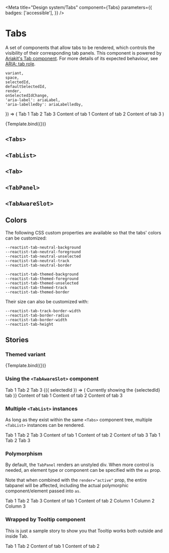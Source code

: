 
<Meta
    title="Design system/Tabs"
    component={Tabs}
    parameters={{
        badges: ['accessible'],
    }}
/>

# Tabs

A set of components that allow tabs to be rendered, which controls the visibility of their corresponding tab panels.
This component is powered by [Ariakit's Tab component](https://ariakit.org/examples/tab). For more details of its expected
behaviour, see [ARIA: tab role](https://developer.mozilla.org/en-US/docs/Web/Accessibility/ARIA/Roles/Tab_Role).

    variant,
    space,
    selectedId,
    defaultSelectedId,
    render,
    onSelectedIdChange,
    'aria-label': ariaLabel,
    'aria-labelledby': ariaLabelledby,
}) => (
    <Tabs
        variant={variant}
        selectedId={selectedId}
        defaultSelectedId={defaultSelectedId}
        onSelectedIdChange={onSelectedIdChange}
    >
        <TabList aria-label={ariaLabel} aria-labelledby={ariaLabelledby} space={space}>
            <Tab id="tab1">Tab 1</Tab>
            <Tab id="tab2">Tab 2</Tab>
            <Tab id="tab3">Tab 3</Tab>
        </TabList>
        <TabPanel id="tab1" render={render}>
            <Box paddingX="small" paddingY="xlarge">
                <Text>Content of tab 1</Text>
            </Box>
        </TabPanel>
        <TabPanel id="tab2" render={render}>
            <Box paddingX="small" paddingY="xlarge">
                <Text>Content of tab 2</Text>
            </Box>
        </TabPanel>
        <TabPanel id="tab3" render={render}>
            <Box paddingX="small" paddingY="xlarge">
                <Text>Content of tab 3</Text>
            </Box>
        </TabPanel>
    </Tabs>
)

<Canvas>
    <Story
        name="Main demo"
        parameters={{
            docs: { source: { type: 'code' } },
            controls: { exclude: ['children'] },
            chromatic: { disableSnapshot: false },
        }}
        args={{
            'aria-label': 'Main demo for Tabs',
            defaultSelectedId: 'tab3',
        }}
        argTypes={{
            selectedId: {
                options: ['tab1', 'tab2', 'tab3', null, undefined],
                control: { type: 'inline-radio' },
            },
            defaultSelectedId: {
                options: ['tab1', 'tab2', 'tab3', null, undefined],
                control: { type: 'inline-radio' },
            },
            variant: {
                options: ['themed', 'neutral'],
                control: { type: 'inline-radio' },
            },
            space: {
                options: ['xsmall', 'small', 'medium', 'large', 'xlarge', 'xxlarge'],
                control: { type: 'inline-radio' },
            },
            render: {
                options: ['always', 'active', 'lazy'],
                control: { type: 'inline-radio' },
            },
            onSelectedIdChange: { action: 'onSelectedIdChange' },
        }}
    >
        {Template.bind({})}
    </Story>
</Canvas>

## `<Tabs>`

<Description of={Tabs} />
<ArgsTable of={Tabs} />

## `<TabList>`

<Description of={TabList} />
<ArgsTable of={TabList} />

## `<Tab>`

<Description of={Tab} />
<ArgsTable of={Tab} />

## `<TabPanel>`

<Description of={TabPanel} />
<ArgsTable of={TabPanel} />

## `<TabAwareSlot>`

<Description of={TabAwareSlot} />
<ArgsTable of={TabAwareSlot} />

## Colors

The following CSS custom properties are available so that the tabs' colors can be customized:

```
--reactist-tab-neutral-background
--reactist-tab-neutral-foreground
--reactist-tab-neutral-unselected
--reactist-tab-neutral-track
--reactist-tab-neutral-border

--reactist-tab-themed-background
--reactist-tab-themed-foreground
--reactist-tab-themed-unselected
--reactist-tab-themed-track
--reactist-tab-themed-border
```

Their size can also be customized with:

```
--reactist-tab-track-border-width
--reactist-tab-border-radius
--reactist-tab-border-width
--reactist-tab-height
```

## Stories

### Themed variant

<Canvas withToolbar>
    <Story
        parameters={{ docs: { source: { type: 'code' } } }}
        args={{
            'aria-label': 'Tabs with themed variant style',
            variant: 'themed',
        }}
        name="Themed variant"
    >
        {Template.bind({})}
    </Story>
</Canvas>

### Using the `<TabAwareSlot>` component

<Canvas withToolbar>
    <Story
        parameters={{ docs: { source: { type: 'code' } } }}
        name="Using the TabAwareSlot component"
    >
        <Tabs>
            <Columns>
                <Column width="content">
                    <TabList aria-label="TabAwareSlot example tabs">
                        <Tab id="tab1">Tab 1</Tab>
                        <Tab id="tab2">Tab 2</Tab>
                        <Tab id="tab3">Tab 3</Tab>
                    </TabList>
                </Column>
                <Column>
                    <TabAwareSlot>
                        {({ selectedId }) => (
                            <Box
                                height="full"
                                display="flex"
                                alignItems="center"
                                justifyContent="flexEnd"
                            >
                                <Text>Currently showing the {selectedId} tab</Text>
                            </Box>
                        )}
                    </TabAwareSlot>
                </Column>
            </Columns>
            <TabPanel id="tab1">
                <Box paddingX="small" paddingY="xlarge">
                    <Text>Content of tab 1</Text>
                </Box>
            </TabPanel>
            <TabPanel id="tab2">
                <Box paddingX="small" paddingY="xlarge">
                    <Text>Content of tab 2</Text>
                </Box>
            </TabPanel>
            <TabPanel id="tab3">
                <Box paddingX="small" paddingY="xlarge">
                    <Text>Content of tab 3</Text>
                </Box>
            </TabPanel>
        </Tabs>
    </Story>
</Canvas>

### Multiple `<TabList>` instances

As long as they exist within the same `<Tabs>` component tree, multiple `<TabList>` instances can be rendered.

<Canvas withToolbar>
    <Story parameters={{ docs: { source: { type: 'code' } } }} name="Multiple TabList instances">
        <Tabs>
            <TabList aria-label="Multiple tablist example tabs">
                <Tab id="tab1">Tab 1</Tab>
                <Tab id="tab2">Tab 2</Tab>
                <Tab id="tab3">Tab 3</Tab>
            </TabList>
            <TabPanel id="tab1">
                <Box paddingX="small" paddingY="xlarge">
                    <Text>Content of tab 1</Text>
                </Box>
            </TabPanel>
            <TabPanel id="tab2">
                <Box paddingX="small" paddingY="xlarge">
                    <Text>Content of tab 2</Text>
                </Box>
            </TabPanel>
            <TabPanel id="tab3">
                <Box paddingX="small" paddingY="xlarge">
                    <Text>Content of tab 3</Text>
                </Box>
            </TabPanel>
            <TabList aria-hidden>
                <Tab id="tab1">Tab 1</Tab>
                <Tab id="tab2">Tab 2</Tab>
                <Tab id="tab3">Tab 3</Tab>
            </TabList>
        </Tabs>
    </Story>
</Canvas>

### Polymorphism

By default, the `TabPanel` renders an unstyled div. When more control is needed, an element type or component
can be specified with the `as` prop.

Note that when combined with the `render="active"` prop, the entire tabpanel will be affected, including the actual polymorphic component/element passed into `as`.

<Canvas withToolbar>
    <Story parameters={{ docs: { source: { type: 'code' } } }} name="Polymorphism">
        <Tabs>
            <TabList aria-label="Multiple tablist example tabs">
                <Tab id="tab1">Tab 1</Tab>
                <Tab id="tab2">Tab 2</Tab>
                <Tab id="tab3">Tab 3</Tab>
            </TabList>
            <TabPanel id="tab1" as={Box} paddingX="small" paddingY="xlarge" render="active">
                <Text>Content of tab 1</Text>
            </TabPanel>
            <TabPanel id="tab2" as="section" render="active">
                <Box paddingX="small" paddingY="xlarge">
                    <Text>Content of tab 2</Text>
                </Box>
            </TabPanel>
            <TabPanel id="tab3" as={Columns} paddingX="small" paddingY="xlarge" render="active">
                <Column>Column 1</Column>
                <Column>Column 2</Column>
                <Column>Column 3</Column>
            </TabPanel>
        </Tabs>
    </Story>
</Canvas>

### Wrapped by Tooltip component

This is just a sample story to show you that Tooltip works both outside and inside Tab.

<Canvas withToolbar>
    <Story parameters={{ docs: { source: { type: 'code' } } }} name="Wrapped by Tooltip component">
        <Tabs>
            <TabList aria-label="Multiple tablist example tabs">
                <Tooltip content="Tooltip outside Tab">
                    <Tab id="tab1">
                        <Box>Tab 1</Box>
                    </Tab>
                </Tooltip>
                <Tab id="tab2">
                    <Tooltip content="Tooltip inside Tab">
                        <Box>Tab 2</Box>
                    </Tooltip>
                </Tab>
            </TabList>
            <TabPanel id="tab1">
                <Box paddingX="small" paddingY="xlarge">
                    <Text>Content of tab 1</Text>
                </Box>
            </TabPanel>
            <TabPanel id="tab2">
                <Box paddingX="small" paddingY="xlarge">
                    <Text>Content of tab 2</Text>
                </Box>
            </TabPanel>
        </Tabs>
    </Story>
</Canvas>
